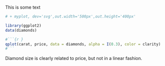 This is some text


```r
# + myplot, dev='svg',out.width='500px',out.height='400px'

library(ggplot2)
data(diamonds)

#```{r }
qplot(carat, price, data = diamonds, alpha = I(0.3), color = clarity)
#```
```

Diamond size is clearly related to price, but not in a linear fashion.

